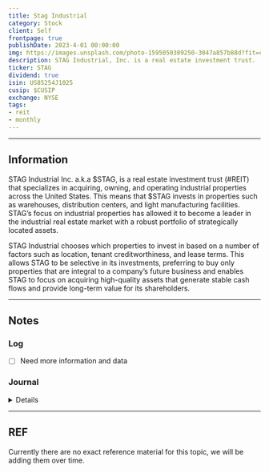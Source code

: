 ```yaml
---
title: Stag Industrial
category: Stock
client: Self
frontpage: true
publishDate: 2023-4-01 00:00:00
img: https://images.unsplash.com/photo-1595050309250-3047a857b88d?fit=crop&w=1400&h=700&q=75
description: STAG Industrial, Inc. is a real estate investment trust.
ticker: STAG
dividend: true
isin: US85254J1025
cusip: $CUSIP
exchange: NYSE
tags:
- reit
- monthly
---
```



<MDXLayer title={frontmatter.title} description={frontmatter.description}>
<Widget img={frontmatter.img} skeleton={false}>
<MDXJS>

---

## Information

STAG Industrial Inc. a.k.a $STAG, is a real estate investment trust (#REIT) that specializes in acquiring, owning, and operating industrial properties across the United States. 
This means that $STAG invests in properties such as warehouses, distribution centers, and light manufacturing facilities. 
STAG’s focus on industrial properties has allowed it to become a leader in the industrial real estate market with a robust portfolio of strategically located assets.

STAG Industrial chooses which properties to invest in based on a number of factors such as location, tenant creditworthiness, and lease terms.
This allows STAG to be selective in its investments, preferring to buy only properties that are integral to a company’s future business and enables STAG to focus on acquiring high-quality assets that generate stable cash flows and provide long-term value for its shareholders.

---

## Notes

### Log

- [ ] Need more information and data

### Journal

<Details data="J1">

#### J1
##### 2023-07-12

Added $STAG to the tracker. 
Will keep this entry open for anything else minor to add into the notes.

</Details>

---

## REF

Currently there are no exact reference material for this topic, we will be adding them over time.

</MDXJS>
</Widget>
</MDXLayer>